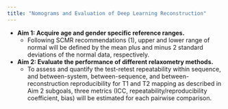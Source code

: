 ```yaml
---
title: "Nomograms and Evaluation of Deep Learning Reconstruction"
---
```



-   **Aim 1: Acquire age and gender specific reference ranges.**
    -   Following SCMR recommendations (1), upper and lower range of normal will be defined by the mean plus and minus 2 standard deviations of the normal data, respectively. 

-   **Aim 2: Evaluate the performance of different relaxometry methods.**
    -   To assess and quantify the test-retest repeatability within sequence, and between-system, between-sequence, and between-reconstruction reproducibility for T1 and T2 mapping as described in Aim 2 subgoals, three metrics (ICC, repeatability/reproducibility coefficient, bias) will be estimated for each pairwise comparison. 
